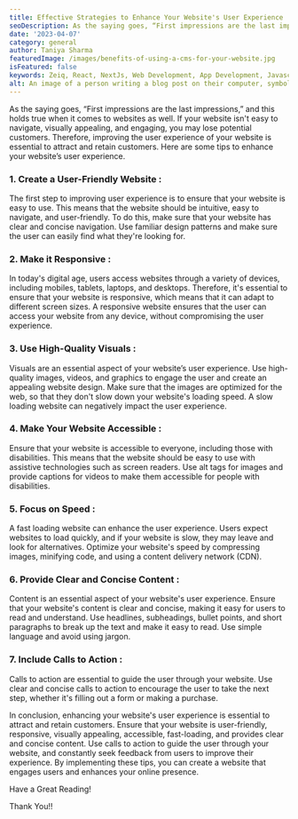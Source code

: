 ```yaml
---
title: Effective Strategies to Enhance Your Website's User Experience
seoDescription: As the saying goes, “First impressions are the last impressions,” and this holds true when it comes to websites as well. If your website isn't easy to navigate, visually appealing, and engaging, you may lose potential customers. Therefore, improving the user experience of your website is essential to attract and retain customers.
date: '2023-04-07'
category: general
author: Taniya Sharma
featuredImage: /images/benefits-of-using-a-cms-for-your-website.jpg
isFeatured: false
keywords: Zeiq, React, NextJs, Web Development, App Development, Javascript, Website, SEO, Responsive websites
alt: An image of a person writing a blog post on their computer, symbolizing the art of blogging.
---
```


As the saying goes, “First impressions are the last impressions,” and this holds true when it comes to websites as well. If your website isn't easy to navigate, visually appealing, and engaging, you may lose potential customers. Therefore, improving the user experience of your website is essential to attract and retain customers. Here are some tips to enhance your website’s user experience.

### 1.  Create a User-Friendly Website :
The first step to improving user experience is to ensure that your website is easy to use. This means that the website should be intuitive, easy to navigate, and user-friendly. To do this, make sure that your website has clear and concise navigation. Use familiar design patterns and make sure the user can easily find what they're looking for.

### 2. Make it Responsive  :
In today's digital age, users access websites through a variety of devices, including mobiles, tablets, laptops, and desktops. Therefore, it's essential to ensure that your website is responsive, which means that it can adapt to different screen sizes. A responsive website ensures that the user can access your website from any device, without compromising the user experience.

### 3. Use High-Quality Visuals  :
Visuals are an essential aspect of your website’s user experience. Use high-quality images, videos, and graphics to engage the user and create an appealing website design. Make sure that the images are optimized for the web, so that they don't slow down your website's loading speed. A slow loading website can negatively impact the user experience.

### 4. Make Your Website Accessible   :
Ensure that your website is accessible to everyone, including those with disabilities. This means that the website should be easy to use with assistive technologies such as screen readers. Use alt tags for images and provide captions for videos to make them accessible for people with disabilities.

### 5. Focus on Speed :
A fast loading website can enhance the user experience. Users expect websites to load quickly, and if your website is slow, they may leave and look for alternatives. Optimize your website's speed by compressing images, minifying code, and using a content delivery network (CDN).

### 6. Provide Clear and Concise Content :

Content is an essential aspect of your website's user experience. Ensure that your website's content is clear and concise, making it easy for users to read and understand. Use headlines, subheadings, bullet points, and short paragraphs to break up the text and make it easy to read. Use simple language and avoid using jargon.

### 7. Include Calls to Action :

Calls to action are essential to guide the user through your website. Use clear and concise calls to action to encourage the user to take the next step, whether it's filling out a form or making a purchase.

In conclusion, enhancing your website's user experience is essential to attract and retain customers. Ensure that your website is user-friendly, responsive, visually appealing, accessible, fast-loading, and provides clear and concise content. Use calls to action to guide the user through your website, and constantly seek feedback from users to improve their experience. By implementing these tips, you can create a website that engages users and enhances your online presence.

Have a Great Reading!

Thank You!!
